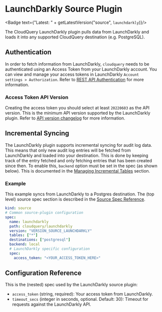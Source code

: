 # LaunchDarkly Source Plugin


<Badge text={"Latest: " + getLatestVersion("source", `launchdarkly`)}/>

The CloudQuery LaunchDarkly plugin pulls data from LaunchDarkly and loads it into any supported CloudQuery destination (e.g. PostgreSQL).

## Authentication

In order to fetch information from LaunchDarkly, `cloudquery` needs to be authenticated using an Access Token from your LaunchDarkly account. You can view and manage your access tokens in LaunchDarkly `Account settings > Authorization`. Refer to [REST API Authentication](https://apidocs.launchdarkly.com/#section/Overview/Authentication) for more information.

### Access Token API Version

Creating the access token you should select at least `20220603` as the API version. This is the minimum API version supported by the LaunchDarkly plugin. Refer to [API version changelog](https://apidocs.launchdarkly.com/#section/Overview/Versioning) for more information.

## Incremental Syncing

The LaunchDarkly plugin supports incremental syncing for audit log data. This means that only new audit log entries will be fetched from LaunchDarkly and loaded into your destination. This is done by keeping track of the entry fetched and only fetching entries that has been created since then.
To enable this, `backend` option must be set in the spec (as shown below). This is documented in the [Managing Incremental Tables](/docs/advanced-topics/managing-incremental-tables) section.

### Example

This example syncs from LaunchDarkly to a Postgres destination. The (top level) source spec section is described in the [Source Spec Reference](/docs/reference/source-spec).

```yaml copy
kind: source
# Common source-plugin configuration
spec:
  name: launchdarkly
  path: cloudquery/launchdarkly
  version: "VERSION_SOURCE_LAUNCHDARKLY"
  tables: ["*"]
  destinations: ["postgresql"]
  backend: local
  # LaunchDarkly specific configuration
  spec:
    access_token: "<YOUR_ACCESS_TOKEN_HERE>"
```

## Configuration Reference

This is the (nested) spec used by the LaunchDarkly source plugin:

- `access_token` (string, required):
  Your access token from LaunchDarkly.
- `timeout_secs` (integer in seconds, optional. Default: 30):
  Timeout for requests against the LaunchDarkly API.
